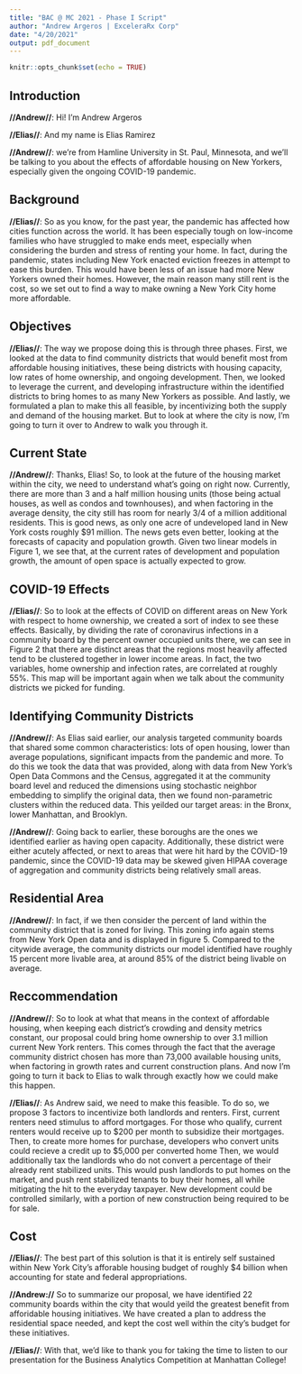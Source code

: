 ```yaml
---
title: "BAC @ MC 2021 - Phase I Script"
author: "Andrew Argeros | ExceleraRx Corp"
date: "4/20/2021"
output: pdf_document
---
```


```r
knitr::opts_chunk$set(echo = TRUE)
```

## Introduction

**//Andrew//**: Hi! I'm Andrew Argeros

**//Elias//**: And my name is Elias Ramirez

**//Andrew//**: we're from Hamline University in St. Paul, Minnesota, and we'll be talking to you about the effects of affordable housing on New Yorkers, especially given the ongoing COVID-19 pandemic.

## Background

**//Elias//**: So as you know, for the past year, the pandemic has affected how cities function across the world. It has been especially tough on low-income families who have struggled to make ends meet, especially when considering the burden and stress of renting your home. In fact, during the pandemic, states including New York enacted eviction freezes in attempt to ease this burden. This would have been less of an issue had more New Yorkers owned their homes. However, the main reason many still rent is the cost, so we set out to find a way to make owning a New York City home more affordable.

## Objectives

**//Elias//**: The way we propose doing this is through three phases. First, we looked at the data to find community districts that would benefit most from affordable housing initiatives, these being districts with housing capacity, low rates of home ownership, and ongoing development. Then, we looked to leverage the current, and developing infrastructure within the identified districts to bring homes to as many New Yorkers as possible. And lastly, we formulated a plan to make this all feasible, by incentivizing both the supply and demand of the housing market. But to look at where the city is now, I'm going to turn it over to Andrew to walk you through it. 

## Current State

**//Andrew//**: Thanks, Elias! So, to look at the future of the housing market within the city, we need to understand what's going on right now. Currently, there are more than 3 and a half million housing units (those being actual houses, as well as condos and townhouses), and when factoring in the average density, the city still has room for nearly 3/4 of a million additional residents. This is good news, as only one acre of undeveloped land in New York costs roughly $91 million. The news gets even better, looking at the forecasts of capacity and population growth. Given two linear models in Figure 1, we see that, at the current rates of development and population growth, the amount of open space is actually expected to grow. 

## COVID-19 Effects

**//Elias//**: So to look at the effects of COVID on different areas on New York with respect to home ownership, we created a sort of index to see these effects. Basically, by dividing the rate of coronavirus infections in a community board by the percent owner occupied units there, we can see in Figure 2 that there are distinct areas that the regions most heavily affected tend to be clustered together in lower income areas. In fact, the two variables, home ownership and infection rates, are correlated at roughly 55%. This map will be important again when we talk about the community districts we picked for funding.

## Identifying Community Districts

**//Andrew//**: As Elias said earlier, our analysis targeted community boards that shared some common characteristics: lots of open housing, lower than average populations, significant impacts from the pandemic and more. To do this we took the data that was provided, along with data from New York's Open Data Commons and the Census, aggregated it at the community board level and reduced the dimensions using stochastic neighbor embedding to simplify the original data, then we found non-parametric clusters within the reduced data. This yeilded our target areas: in the Bronx, lower Manhattan, and Brooklyn. 

**//Andrew//**: Going back to earlier, these boroughs are the ones we identified earlier as having open capacity. Additionally, these district were either acutely affected, or next to areas that were hit hard by the COVID-19 pandemic, since the COVID-19 data may be skewed given HIPAA coverage of aggregation and community districts being relatively small areas.

## Residential Area

**//Andrew//**: In fact, if we then consider the percent of land within the community district that is zoned for living. This zoning info again stems from New York Open data and is displayed in figure 5. Compared to the citywide average, the community districts our model identified have roughly 15 percent more livable area, at around 85% of the district being livable on average.

## Reccommendation

**//Andrew//**: So to look at what that means in the context of affordable housing, when keeping each district's crowding and density metrics constant, our proposal could bring home ownership to over 3.1 million current New York renters. This comes through the fact that the average community district chosen has more than 73,000 available housing units, when factoring in growth rates and current construction plans. And now I'm going to turn it back to Elias to walk through exactly how we could make this happen.

**//Elias//**: As Andrew said, we need to make this feasible. To do so, we propose 3 factors to incentivize both landlords and renters. First, current renters need stimulus to afford mortgages. For those who qualify, current renters would receive up to \$200 per month to subsidize their mortgages. Then, to create more homes for purchase, developers who convert units could recieve a credit up to \$5,000 per converted home Then, we would additionally tax the landlords who do not convert a percentage of their already rent stabilized units. This would push landlords to put homes on the market, and push rent stabilized tenants to buy their homes, all while mitigating the hit to the everyday taxpayer. New development could be controlled similarly, with a portion of new construction being required to be for sale. 

## Cost

**//Elias//**: The best part of this solution is that it is entirely self sustained within New York City's afforable housing budget of roughly $4 billion when accounting for state and federal appropriations.

**//Andrew://** So to summarize our proposal, we have identified 22 community boards within the city that would yeild the greatest benefit from afforidable housing initiatives. We have created a plan to address the residential space needed, and kept the cost well within the city's budget for these initiatives. 

**//Elias//**: With that, we'd like to thank you for taking the time to listen to our presentation for the Business Analytics Competition at Manhattan College!

